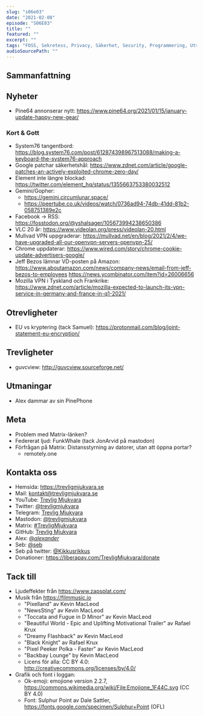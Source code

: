 ```yaml
---
slug: "s06e03"
date: "2021-02-08"
episode: "S06E03"
title: ""
featured: ""
excerpt: ""
tags: "FOSS, Sekretess, Privacy, Säkerhet, Security, Programmering, Utveckling, Mjukvara, PinePhone, Technology, Linux, Open Source, Pine64"
audioSourcePath: ""
---
```


## Sammanfattning

## Nyheter

- Pine64 annonserar nytt: https://www.pine64.org/2021/01/15/january-update-happy-new-gear/

### Kort & Gott

- System76 tangentbord: https://blog.system76.com/post/612874398967513088/making-a-keyboard-the-system76-approach
- Google patchar säkerhetshål: https://www.zdnet.com/article/google-patches-an-actively-exploited-chrome-zero-day/
- Element inte längre blockad: https://twitter.com/element_hq/status/1355663753380032512
- Gemini/Gopher:
  - https://gemini.circumlunar.space/
  - https://peertube.co.uk/videos/watch/0736ad94-74db-41dd-81b2-058751389e2c
- Facebook -> RSS: https://fosstodon.org/@yshalsager/105673994238650386
- VLC 20 år: https://www.videolan.org/press/videolan-20.html
- Mullvad VPN uppgraderar: https://mullvad.net/en/blog/2021/2/4/we-have-upgraded-all-our-openvpn-servers-openvpn-25/
- Chrome uppdaterar: https://www.wired.com/story/chrome-cookie-update-advertisers-google/
- Jeff Bezos lämnar VD-posten på Amazon: https://www.aboutamazon.com/news/company-news/email-from-jeff-bezos-to-employees https://news.ycombinator.com/item?id=26006656
- Mozilla VPN i Tyskland och Frankrike: https://www.zdnet.com/article/mozilla-expected-to-launch-its-vpn-service-in-germany-and-france-in-q1-2021/

## Otrevligheter
- EU vs kryptering (tack Samuel): https://protonmail.com/blog/joint-statement-eu-encryption/

## Trevligheter
- guvcview: http://guvcview.sourceforge.net/

## Utmaningar
- Alex dammar av sin PinePhone

## Meta

- Problem med Matrix-länken?
- Federerat ljud: FunkWhale (tack JonArvid på mastodon)
- Förfrågan på Matrix: Distansstyrning av datorer, utan att öppna portar?
  - remotely.one

## Kontakta oss

- Hemsida: https://trevligmjukvara.se
- Mail: kontakt@trevligmjukvara.se
- YouTube: [Trevlig Mjukvara](https://www.youtube.com/channel/UCRVmpkj-XM6UhUCjGiL3hhQ)
- Twitter: [@trevligmjukvara](https://twitter.com/trevligmjukvara)
- Telegram: [Trevlig Mjukvara](https://t.me/trevligmjukvara)
- Mastodon: [@trevligmjukvara](https://mastodon.linuxkompis.se/@trevligmjukvara)
- Matrix: [#TrevligMjukvara](https://matrix.to/#/%23TrevligMjukvara:matrix.org)
- GitHub: [Trevlig Mjukvara](https://github.com/trevligmjukvara)
- Alex: [@_alexander_](https://mastodon.online/@_alexander_)
- Seb: [@seb](https://social.gelotte.dev/@seb)
- Seb på twitter: [@Kikkusrikkus](https://twitter.com/Kikkusrikkus)
- Donationer: https://liberapay.com/TrevligMjukvara/donate

## Tack till

- Ljudeffekter från https://www.zapsplat.com/
- Musik från https://filmmusic.io
  - "Pixelland" av Kevin MacLeod
  - "NewsSting" av Kevin MacLeod
  - "Toccata and Fugue in D Minor" av Kevin MacLeod
  - "Beautiful World - Epic and Uplifting Motivational Trailer" av Rafael Krux
  - "Dreamy Flashback" av Kevin MacLeod
  - "Black Knight" av Rafael Krux
  - "Pixel Peeker Polka - Faster" av Kevin MacLeod
  - "Backbay Lounge" by Kevin MacLeod
  - Licens för alla: CC BY 4.0: http://creativecommons.org/licenses/by/4.0/
- Grafik och font i loggan:
  - Ok-emoji: emojione version 2.2.7, https://commons.wikimedia.org/wiki/File:Emojione_1F44C.svg (CC BY 4.0)
  - Font: Sulphur Point av Dale Sattler, https://fonts.google.com/specimen/Sulphur+Point (OFL)
